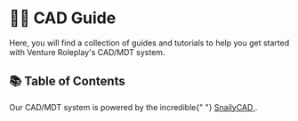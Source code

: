 
# 👨‍💻 CAD Guide

Here, you will find a collection of guides and tutorials to help you get started with Venture Roleplay's CAD/MDT system.

## 📚 Table of Contents

<IndexLinkList>
    <IndexLink
        to="/docs/server-guides/cad/getting-started"
        title="📰 Getting Started"
        description="Learn how to get started with Venture Roleplay's CAD/MDT system."
    />
    <IndexLink
        to="#"
        title="🧑 Creating a Citizen"
        description="Learn how to create a citizen in Venture Roleplay's CAD/MDT system."
    />
</IndexLinkList>

<div className="italic mt-10">
    Our CAD/MDT system is powered by the incredible{" "}
    <a href="https://snailycad.org/" target="_blank">
        SnailyCAD
    </a>
    .
</div>
